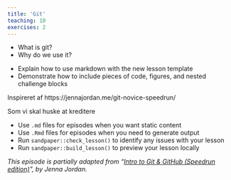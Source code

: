 ```yaml
---
title: 'Git'
teaching: 10
exercises: 2
---
```


:::::::::::::::::::::::::::::::::::::: questions 

- What is git?
- Why do we use it?

::::::::::::::::::::::::::::::::::::::::::::::::

::::::::::::::::::::::::::::::::::::: objectives

- Explain how to use markdown with the new lesson template
- Demonstrate how to include pieces of code, figures, and nested challenge blocks

::::::::::::::::::::::::::::::::::::::::::::::::

Inspireret af https://jennajordan.me/git-novice-speedrun/

Som vi skal huske at kreditere


::::::::::::::::::::::::::::::::::::: keypoints 

- Use `.md` files for episodes when you want static content
- Use `.Rmd` files for episodes when you need to generate output
- Run `sandpaper::check_lesson()` to identify any issues with your lesson
- Run `sandpaper::build_lesson()` to preview your lesson locally

::::::::::::::::::::::::::::::::::::::::::::::::

*This episode is partially adapted from "[Intro to Git & GitHub (Speedrun edition)](https://jennajordan.me/git-novice-speedrun)", by Jenna Jordan.*
